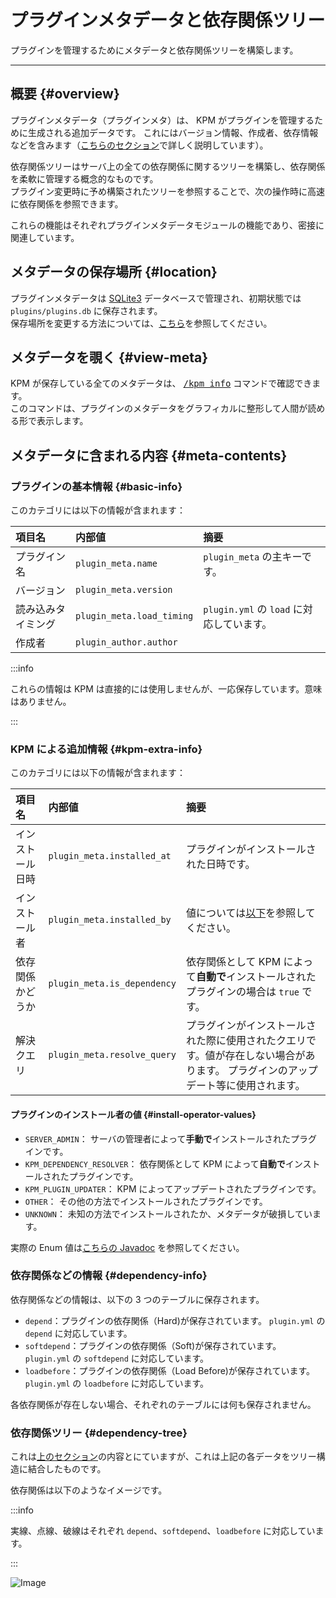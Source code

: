 # プラグインメタデータと依存関係ツリー

プラグインを管理するためにメタデータと依存関係ツリーを構築します。

---

## 概要 {#overview}

プラグインメタデータ（プラグインメタ）は、 KPM がプラグインを管理するために生成される追加データです。
これにはバージョン情報、作成者、依存情報などを含みます（[こちらのセクション](#meta-contents)で詳しく説明しています）。

依存関係ツリーはサーバ上の全ての依存関係に関するツリーを構築し、依存関係を柔軟に管理する概念的なものです。   
プラグイン変更時に予め構築されたツリーを参照することで、次の操作時に高速に依存関係を参照できます。

これらの機能はそれぞれプラグインメタデータモジュールの機能であり、密接に関連しています。

## メタデータの保存場所 {#location}

プラグインメタデータは [SQLite3](https://www.sqlite.org/) データベースで管理され、初期状態では `plugins/plugins.db` に保存されます。  
保存場所を変更する方法については、[こちら](/docs/use-kpm/getting-started/configuration#paths-database-metadata)を参照してください。

## メタデータを覗く {#view-meta}

KPM が保存している全てのメタデータは、 [<kbd>/kpm info</kbd>](/docs/use-kpm/commands/info) コマンドで確認できます。  
このコマンドは、プラグインのメタデータをグラフィカルに整形して人間が読める形で表示します。

## メタデータに含まれる内容 {#meta-contents}

### プラグインの基本情報 {#basic-info}

このカテゴリには以下の情報が含まれます：

| 項目名       | 内部値                       | 摘要                              |
|:----------|:--------------------------|:--------------------------------|
| プラグイン名    | `plugin_meta.name`        | `plugin_meta` の主キーです。           |
| バージョン     | `plugin_meta.version`     |                                 |
| 読み込みタイミング | `plugin_meta.load_timing` | `plugin.yml` の `load` に対応しています。 |
| 作成者       | `plugin_author.author`    |                                 |

:::info

これらの情報は KPM は直接的には使用しませんが、一応保存しています。意味はありません。

:::

### KPM による追加情報 {#kpm-extra-info}

このカテゴリには以下の情報が含まれます：

| 項目名      | 内部値                         | 摘要                                                                |
|:---------|:----------------------------|:------------------------------------------------------------------|
| インストール日時 | `plugin_meta.installed_at`  | プラグインがインストールされた日時です。                                              |
| インストール者  | `plugin_meta.installed_by`  | 値については[以下](#install-operator-values)を参照してください。                    |
| 依存関係かどうか | `plugin_meta.is_dependency` | 依存関係として KPM によって**自動で**インストールされたプラグインの場合は `true` です。              |
| 解決クエリ    | `plugin_meta.resolve_query` | プラグインがインストールされた際に使用されたクエリです。値が存在しない場合があります。 プラグインのアップデート等に使用されます。 |

#### プラグインのインストール者の値 {#install-operator-values}

+ `SERVER_ADMIN`： サーバの管理者によって**手動で**インストールされたプラグインです。
+ `KPM_DEPENDENCY_RESOLVER`： 依存関係として KPM によって**自動で**インストールされたプラグインです。
+ `KPM_PLUGIN_UPDATER`： KPM によってアップデートされたプラグインです。
+ `OTHER`： その他の方法でインストールされたプラグインです。
+ `UNKNOWN`： 未知の方法でインストールされたか、メタデータが破損しています。

実際の Enum 値は[こちらの Javadoc](javadoc:net.kunmc.lab.kpm.enums.meta.InstallOperator) を参照してください。

### 依存関係などの情報 {#dependency-info}

依存関係などの情報は、以下の 3 つのテーブルに保存されます。

+ `depend`：プラグインの依存関係（Hard)が保存されています。
  `plugin.yml` の `depend` に対応しています。
+ `softdepend`：プラグインの依存関係（Soft)が保存されています。
  `plugin.yml` の `softdepend` に対応しています。
+ `loadbefore`：プラグインの依存関係（Load Before)が保存されています。
  `plugin.yml` の `loadbefore` に対応しています。

各依存関係が存在しない場合、それぞれのテーブルには何も保存されません。

### 依存関係ツリー {#dependency-tree}

これは[上のセクション](#dependency-info)の内容とにていますが、これは上記の各データをツリー構造に結合したものです。

依存関係は以下のようなイメージです。

:::info

実線、点線、破線はそれぞれ `depend`、`softdepend`、`loadbefore` に対応しています。

:::

![Image](images/dependency-tree.svg)

